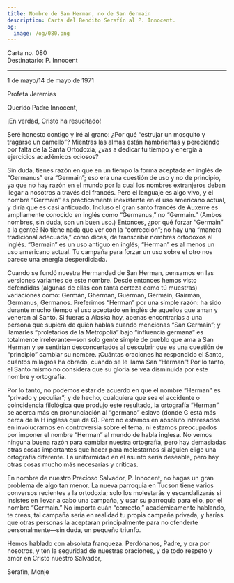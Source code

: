 ```yaml
---
title: Nombre de San Herman, no de San Germain
description: Carta del Bendito Serafín al P. Innocent.
og:
  image: /og/080.png
---
```


<div style={{textAlign:'right', fontFamily:'monospace'}}>Carta no. 080</div>
<div style={{textAlign:'left', fontFamily:'monospace'}}>Destinatario: P. Innocent</div>

---

1 de mayo/14 de mayo de 1971

Profeta Jeremías

Querido Padre Innocent,

¡En verdad, Cristo ha resucitado!

Seré honesto contigo y iré al grano: ¿Por qué “estrujar un mosquito y tragarse un camello”? Mientras las almas están hambrientas y pereciendo por falta de la Santa Ortodoxia, ¿vas a dedicar tu tiempo y energía a ejercicios académicos ociosos?

Sin duda, tienes razón en que en un tiempo la forma aceptada en inglés de “Germanus” era “Germain”; eso era una cuestión de uso y no de principio, ya que no hay razón en el mundo por la cual los nombres extranjeros deban llegar a nosotros a través del francés. Pero el lenguaje es algo vivo, y el nombre “Germain” es prácticamente inexistente en el uso americano actual, y diría que es casi anticuado. Incluso el gran santo francés de Auxerre es ampliamente conocido en inglés como “Germanus,” no “Germain.” (Ambos nombres, sin duda, son un buen uso.) Entonces, ¿por qué forzar “Germain” a la gente? No tiene nada que ver con la “corrección”; no hay una “manera tradicional adecuada,” como dices, de transcribir nombres ortodoxos al inglés. “Germain” es un uso antiguo en inglés; “Herman” es al menos un uso americano actual. Tu campaña para forzar un uso sobre el otro nos parece una energía desperdiciada.

Cuando se fundó nuestra Hermandad de San Herman, pensamos en las versiones variantes de este nombre. Desde entonces hemos visto defendidas (algunas de ellas con tanta certeza como tú muestras) variaciones como: Germán, Gherman, Guerman, Germain, Gairman, Germanus, Germanos. Preferimos “Herman” por una simple razón: ha sido durante mucho tiempo el uso aceptado en inglés de aquellos que aman y veneran al Santo. Si fueras a Alaska hoy, apenas encontrarías a una persona que supiera de quién hablas cuando mencionas “San Germain”; y llamarles “proletarios de la Metropolia” bajo “influencia germana” es totalmente irrelevante—son solo gente simple de pueblo que ama a San Herman y se sentirían desconcertados al descubrir que es una cuestión de “principio” cambiar su nombre. ¡Cuántas oraciones ha respondido el Santo, cuántos milagros ha obrado, cuando se le llama San “Herman”! Por lo tanto, el Santo mismo no considera que su gloria se vea disminuida por este nombre y ortografía.

Por lo tanto, no podemos estar de acuerdo en que el nombre “Herman” es “privado y peculiar”; y de hecho, cualquiera que sea el accidente o coincidencia filológica que produjo este resultado, la ortografía “Herman” se acerca más en pronunciación al “germano” eslavo (donde G está más cerca de la H inglesa que de G). Pero no estamos en absoluto interesados en involucrarnos en controversia sobre el tema, ni estamos preocupados por imponer el nombre “Herman” al mundo de habla inglesa. No vemos ninguna buena razón para cambiar nuestra ortografía, pero hay demasiadas otras cosas importantes que hacer para molestarnos si alguien elige una ortografía diferente. La uniformidad en el asunto sería deseable, pero hay otras cosas mucho más necesarias y críticas.

En nombre de nuestro Precioso Salvador, P. Innocent, no hagas un gran problema de algo tan menor. La nueva parroquia en Tucson tiene varios conversos recientes a la ortodoxia; solo los molestarás y escandalizarás si insistes en llevar a cabo una campaña, y usar su parroquia para ello, por el nombre “Germain.” No importa cuán “correcto,” académicamente hablando, te creas, tal campaña sería en realidad tu propia campaña privada, y harías que otras personas la aceptaran principalmente para no ofenderte personalmente—sin duda, un pequeño triunfo.

Hemos hablado con absoluta franqueza. Perdónanos, Padre, y ora por nosotros, y ten la seguridad de nuestras oraciones, y de todo respeto y amor en Cristo nuestro Salvador,

Serafín, Monje